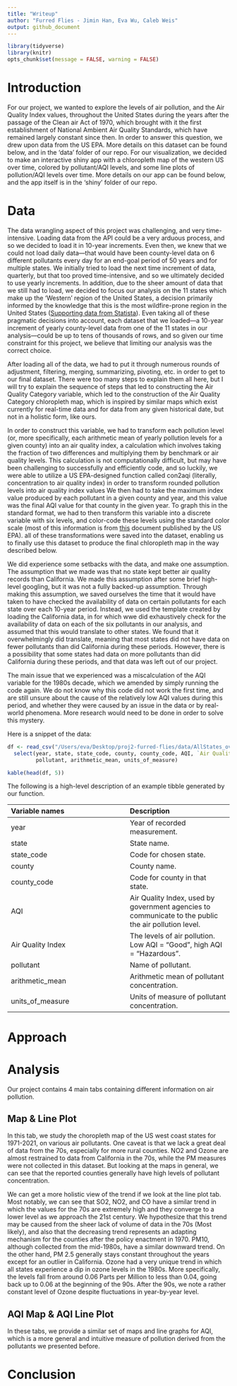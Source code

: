 ```yaml
---
title: "Writeup"
author: "Furred Flies - Jimin Han, Eva Wu, Caleb Weis"
output: github_document
---
```


```r
library(tidyverse)
library(knitr)
opts_chunk$set(message = FALSE, warning = FALSE)
```

# Introduction

For our project, we wanted to explore the levels of air pollution, and the Air Quality Index values, throughout the United States during the years after the passage of the Clean air Act of 1970, which brought with it the first establishment of National Ambient Air Quality Standards, which have remained largely constant since then. In order to answer this question, we drew upon data from the US EPA. More details on this dataset can be found below, and in the 'data' folder of our repo.  For our visualization, we decided to make an interactive shiny app with a chloropleth map of the western US over time, colored by pollutant/AQI levels, and some line plots of pollution/AQI levels over time. More details on our app can be found below, and the app itself is in the 'shiny' folder of our repo. 

# Data 

The data wrangling aspect of this project was challenging, and very time-intensive. Loading data from the API could be a very arduous process, and so we decided to load it in 10-year increments. Even then, we knew that we could not load daily data—that would have been county-level data on 6 different pollutants every day for an end-goal period of 50 years and for multiple states. We initially tried to load the next time increment of data, quarterly, but that too proved time-intensive, and so we ultimately decided to use yearly increments. In addition, due to the sheer amount of data that we still had to load, we decided to focus our analysis on the 11 states which make up the 'Western' region of the United States, a decision primarily informed by the knowledge that this is the most wildfire-prone region in the United States ([Supporting data from Statista](https://www.statista.com/statistics/217072/number-of-fires-and-acres-burned-due-to-us-wildfires/)). Even taking all of these pragmatic decisions into account, each dataset that we loaded—a 10-year increment of yearly county-level data from one of the 11 states in our analysis—could be up to tens of thousands of rows, and so given our time constraint for this project, we believe that limiting our analysis was the correct choice.

After loading all of the data, we had to put it through numerous rounds of adjustment, filtering, merging, summarizing, pivoting, etc. in order to get to our final dataset. There were too many steps to explain them all here, but I will try to explain the sequence of steps that led to constructing the Air Quality Category variable, which led to the construction of the Air Quality Category chloropleth map, which is inspired by similar maps which exist currently for real-time data and for data from any given historical date, but not in a holistic form, like ours.

In order to construct this variable, we had to transform each pollution level (or, more specifically, each arithmetic mean of yearly pollution levels for a given county) into an air quality index, a calculation which involves taking the fraction of two differences and multiplying them by benchmark or air quality levels. This calculation is not computationally difficult, but may have been challenging to successfully and efficiently code, and so luckily, we were able to utilize a US EPA-designed function called con2aqi (literally, concentration to air quality index) in order to transform rounded pollution levels into air quality index values We then had to take the maximum index value produced by each pollutant in a given county and year, and this value was the final AQI value for that county in the given year. To graph this in the standard format, we had to then transform this variable into a discrete variable with six levels, and color-code these levels using the standard color scale (most of this information is from [this](https://www.airnow.gov/sites/default/files/2020-05/aqi-technical-assistance-document-sept2018.pdf) document published by the US EPA). all of these transformations were saved into the dataset, enabling us to finally use this dataset to produce the final chloropleth map in the way described below.

We did experience some setbacks with the data, and make one assumption. The assumption that we made was that no state kept better air quality records than California. We made this assumption after some brief high-level googling, but it was not a fully backed-up assumption. Through making this assumption, we saved ourselves the time that it would have taken to have checked the availability of data on certain pollutants for each state over each 10-year period. Instead, we used the template created by loading the California data, in for which wwe did exhaustively check for the availability of data on each of the six pollutants in our analysis, and assumed that this would translate to other states. We found that it overwhelmingly did translate, meaning that most states did not have data on fewer pollutants than did California during these periods. However, there is a possibility that some states had data on more pollutants than did California during these periods, and that data was left out of our project.

The main issue that we experienced was a miscalculation of the AQI variable for the 1980s decade, which we amended by simply running the code again. We do not know why this code did not work the first time, and are still unsure about the cause of the relatively low AQI values during this period, and whether they were caused by an issue in the data or by real-world phenomena. More research would need to be done in order to solve this mystery.

Here is a snippet of the data:

```r
df <- read_csv("/Users/eva/Desktop/proj2-furred-flies/data/AllStates_overall.csv") %>%
  select(year, state, state_code, county, county_code, AQI, `Air Quality Index`, 
         pollutant, arithmetic_mean, units_of_measure)

kable(head(df, 5))
```

The following is a high-level description of an example tibble generated by our function.

| Variable names | Description |
|:-------|:------|
| year | Year of recorded measurement. |
| state | State name. |
| state_code | Code for chosen state. |
| county | County name. |
| county_code | Code for county in that state. |
| AQI | Air Quality Index, used by government agencies to communicate to the public the air pollution level. |
| Air Quality Index | The levels of air pollution. Low AQI = "Good", high AQI = "Hazardous". |
| pollutant | Name of pollutant. |
| arithmetic_mean | Arithmetic mean of pollutant concentration. |
| units_of_measure | Units of measure of pollutant concentration. |

# Approach

# Analysis

Our project contains 4 main tabs containing different information on air pollution.

## Map & Line Plot

In this tab, we study the choropleth map of the US west coast states for 1971-2021, on various air pollutants. One caveat is that we lack a great deal of data from the 70s, especially for more rural counties. NO2 and Ozone are almost restrained to data from California in the 70s, while the PM measures were not collected in this dataset. But looking at the maps in general, we can see that the reported counties generally have high levels of pollutant concentration. 

We can get a more holistic view of the trend if we look at the line plot tab. Most notably, we can see that SO2, NO2, and CO have a similar trend in which the values for the 70s are extremely high and they converge to a lower level as we approach the 21st century. We hypothesize that this trend may be caused from the sheer lack of volume of data in the 70s (Most likely), and also that the decreasing trend represents an adapting mechanism for the counties after the policy enactment in 1970. PM10, although collected from the mid-1980s, have a similar downward trend. On the other hand, PM 2.5 generally stays constant throughout the years except for an outlier in California. Ozone had a very unique trend in which all states experience a dip in ozone levels in the 1980s. More specifically, the levels fall from around 0.06 Parts per Million to less than 0.04, going back up to 0.06 at the beginning of the 90s. After the 90s, we note a rather constant level of Ozone despite fluctuations in year-by-year level.

## AQI Map & AQI Line Plot

In these tabs, we provide a similar set of maps and line graphs for AQI, which is a more general and intuitive measure of pollution derived from the pollutants we presented before. 

# Conclusion


